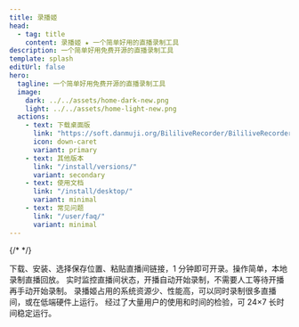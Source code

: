 ```yaml
---
title: 录播姬
head:
  - tag: title
    content: 录播姬 ★ 一个简单好用的直播录制工具
description: 一个简单好用免费开源的直播录制工具
template: splash
editUrl: false
hero:
  tagline: 一个简单好用免费开源的直播录制工具
  image:
    dark: ../../assets/home-dark-new.png
    light: ../../assets/home-light-new.png
  actions:
    - text: 下载桌面版
      link: "https://soft.danmuji.org/BililiveRecorder/BililiveRecorderSetup.exe"
      icon: down-caret
      variant: primary
    - text: 其他版本
      link: "/install/versions/"
      variant: secondary
    - text: 使用文档
      link: "/install/desktop/"
      variant: minimal
    - text: 常见问题
      link: "/user/faq/"
      variant: minimal
---
```



{/* <DownloadLink /> */}
<UnsupportedSystemWarning />

<CardGrid>
  <Card title="简单方便">
    下载、安装、选择保存位置、粘贴直播间链接，1
    分钟即可开录。操作简单，本地录制直播回放。
  </Card>
  <Card title="自动录制">
    实时监控直播间状态，开播自动开始录制，不需要人工等待开播再手动开始录制。
  </Card>
  <Card title="高性能">
    录播姬占用的系统资源少、性能高，可以同时录制很多直播间，或在低端硬件上运行。
  </Card>
  <Card title="稳定可靠">
    经过了大量用户的使用和时间的检验，可 24×7 长时间稳定运行。
  </Card>
</CardGrid>
